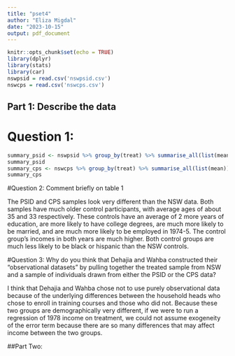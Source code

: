 ```yaml
---
title: "pset4"
author: "Eliza Migdal"
date: "2023-10-15"
output: pdf_document
---
```


```r
knitr::opts_chunk$set(echo = TRUE)
library(dplyr)
library(stats)
library(car)
nswpsid = read.csv('nswpsid.csv')
nswcps = read.csv('nswcps.csv')
```

## Part 1: Describe the data

# Question 1: 

```r
summary_psid <- nswpsid %>% group_by(treat) %>% summarise_all(list(mean))
summary_psid
summary_cps <- nswcps %>% group_by(treat) %>% summarise_all(list(mean))
summary_cps
```
#Question 2: Comment briefly on table 1

The PSID and CPS samples look very different than the NSW data. Both samples have much older control participants, with average ages of about 35 and 33 respectively. These controls have an average of 2 more years of education, are more likely to have college degrees, are much more likely to be married, and are much more likely to be employed in 1974-5. The control group's incomes in both years are much higher. Both control groups are much less likely to be black or hispanic than the NSW controls. 

#Question 3: Why do you think that Dehajia and Wahba constructed their “observational datasets” by pulling together the treated sample from NSW and a sample of individuals drawn from either the PSID or the CPS data?

I think that Dehajia and Wahba chose not to use purely observational data because of the underlying differences between the household heads who chose to enroll in training courses and those who did not. Because these two groups are demographically very different, if we were to run a regression of 1978 income on treatment, we could not assume exogeneity of the error term because there are so many differences that may affect income between the two groups. 

##Part Two: 
